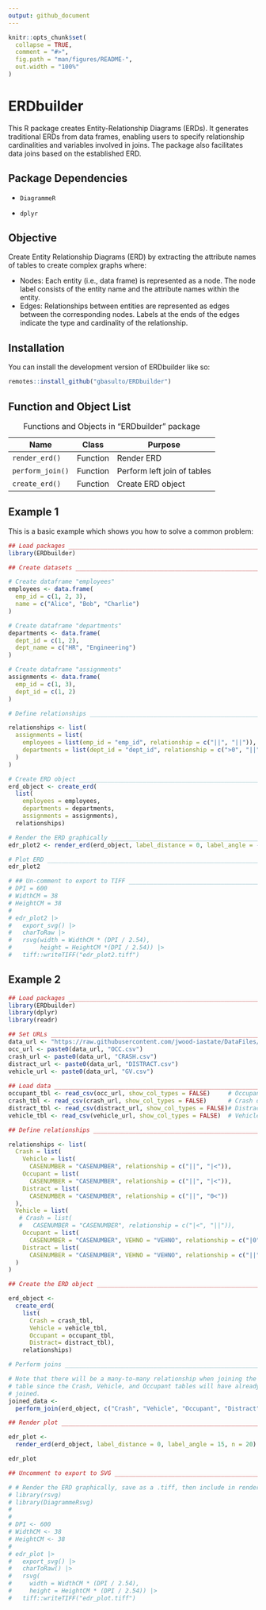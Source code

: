 ```yaml
---
output: github_document
---
```


<!-- README.md is generated from README.Rmd. Please edit that file -->

```r
knitr::opts_chunk$set(
  collapse = TRUE,
  comment = "#>",
  fig.path = "man/figures/README-",
  out.width = "100%"
)
```

# ERDbuilder

<!-- badges: start -->

<!-- badges: end -->

This R package creates Entity-Relationship Diagrams (ERDs). It generates traditional ERDs from data frames, enabling users to specify relationship cardinalities and variables involved in joins. The package also facilitates data joins based on the established ERD.

## Package Dependencies

-   `DiagrammeR`

-   `dplyr`

## Objective

Create Entity Relationship Diagrams (ERD) by extracting the attribute names of tables to create complex graphs where:

-   Nodes: Each entity (i.e., data frame) is represented as a node. The node label consists of the entity name and the attribute names within the entity.
-   Edges: Relationships between entities are represented as edges between the corresponding nodes. Labels at the ends of the edges indicate the type and cardinality of the relationship.

## Installation

You can install the development version of ERDbuilder like so:

``` r
remotes::install_github("gbasulto/ERDbuilder")
```

## Function and Object List

| Name             | Class    | Purpose                     |
|------------------|----------|-----------------------------|
| `render_erd()`   | Function | Render ERD                  |
| `perform_join()` | Function | Perform left join of tables |
| `create_erd()`   | Function | Create ERD object           |

: Functions and Objects in "ERDbuilder" package

## Example 1

This is a basic example which shows you how to solve a common problem:

```r

## Load packages _______________________________________________________________
library(ERDbuilder)

## Create datasets _____________________________________________________________

# Create dataframe "employees"
employees <- data.frame(
  emp_id = c(1, 2, 3),
  name = c("Alice", "Bob", "Charlie")
)

# Create dataframe "departments"
departments <- data.frame(
  dept_id = c(1, 2),
  dept_name = c("HR", "Engineering")
)

# Create dataframe "assignments"
assignments <- data.frame(
  emp_id = c(1, 3),
  dept_id = c(1, 2)
)

# Define relationships _________________________________________________________

relationships <- list(
  assignments = list(
    employees = list(emp_id = "emp_id", relationship = c("||", "||")),
    departments = list(dept_id = "dept_id", relationship = c(">0", "||"))
  )
)

# Create ERD object ____________________________________________________________
erd_object <- create_erd(
  list(
    employees = employees, 
    departments = departments, 
    assignments = assignments), 
  relationships)

# Render the ERD graphically ___________________________________________________
edr_plot2 <- render_erd(erd_object, label_distance = 0, label_angle = -25)

# Plot ERD _____________________________________________________________________
edr_plot2

# ## Un-comment to export to TIFF ______________________________________________
# DPI = 600
# WidthCM = 38
# HeightCM = 38
# 
# edr_plot2 |> 
#   export_svg() |> 
#   charToRaw |> 
#   rsvg(width = WidthCM * (DPI / 2.54), 
#        height = HeightCM *(DPI / 2.54)) |> 
#   tiff::writeTIFF("edr_plot2.tiff")

```

## Example 2

```r

## Load packages ______________________________________________________________
library(ERDbuilder)
library(dplyr)
library(readr)

## Set URLs ____________________________________________________________________
data_url <- "https://raw.githubusercontent.com/jwood-iastate/DataFiles/main/"
occ_url <- paste0(data_url, "OCC.csv")
crash_url <- paste0(data_url, "CRASH.csv")
distract_url <- paste0(data_url, "DISTRACT.csv")
vehicle_url <- paste0(data_url, "GV.csv")
  
## Load data ___________________________________________________________________
occupant_tbl <- read_csv(occ_url, show_col_types = FALSE)     # Occupant Data
crash_tbl <- read_csv(crash_url, show_col_types = FALSE)      # Crash data
distract_tbl <- read_csv(distract_url, show_col_types = FALSE)# Distraction data
vehicle_tbl <- read_csv(vehicle_url, show_col_types = FALSE)  # Vehicle data

## Define relationships ________________________________________________________

relationships <- list(
  Crash = list(
    Vehicle = list(
      CASENUMBER = "CASENUMBER", relationship = c("||", "|<")),
    Occupant = list(
      CASENUMBER = "CASENUMBER", relationship = c("||", "|<")),
    Distract = list(
      CASENUMBER = "CASENUMBER", relationship = c("||", "0<"))
  ),
  Vehicle = list(
   # Crash = list(
   #   CASENUMBER = "CASENUMBER", relationship = c("|<", "||")),
    Occupant = list(
      CASENUMBER = "CASENUMBER", VEHNO = "VEHNO", relationship = c("|0", "0<")),
    Distract = list(
      CASENUMBER = "CASENUMBER", VEHNO = "VEHNO", relationship = c("||", "0<"))
  )
)

## Create the ERD object _______________________________________________________

erd_object <- 
  create_erd(
    list(
      Crash = crash_tbl, 
      Vehicle = vehicle_tbl, 
      Occupant = occupant_tbl, 
      Distract= distract_tbl), 
    relationships)

# Perform joins ________________________________________________________________ 

# Note that there will be a many-to-many relationship when joining the Distract
# table since the Crash, Vehicle, and Occupant tables will have already been
# joined.
joined_data <- 
  perform_join(erd_object, c("Crash", "Vehicle", "Occupant", "Distract"))

## Render plot _________________________________________________________________

edr_plot <- 
  render_erd(erd_object, label_distance = 0, label_angle = 15, n = 20)

edr_plot

## Uncomment to export to SVG __________________________________________________

# # Render the ERD graphically, save as a .tiff, then include in rendered files
# library(rsvg)
# library(DiagrammeRsvg)
# 
# 
# DPI <- 600
# WidthCM <- 38
# HeightCM <- 38
# 
# edr_plot |> 
#   export_svg() |> 
#   charToRaw() |> 
#   rsvg(
#     width = WidthCM * (DPI / 2.54), 
#     height = HeightCM * (DPI / 2.54)) |> 
#   tiff::writeTIFF("edr_plot.tiff")

```
